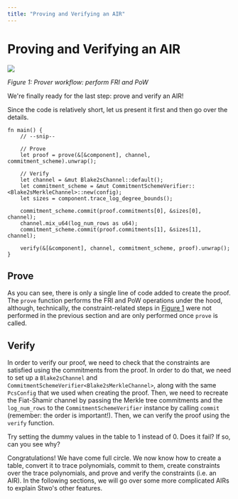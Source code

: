 ```yaml
---
title: "Proving and Verifying an AIR"
---
```


# Proving and Verifying an AIR

![](./proving-an-air-1.png)

*Figure 1: Prover workflow: perform FRI and PoW*

We're finally ready for the last step: prove and verify an AIR!

Since the code is relatively short, let us present it first and then go over the details.

```rust,ignore
fn main() {
    // --snip--

    // Prove
    let proof = prove(&[&component], channel, commitment_scheme).unwrap();

    // Verify
    let channel = &mut Blake2sChannel::default();
    let commitment_scheme = &mut CommitmentSchemeVerifier::<Blake2sMerkleChannel>::new(config);
    let sizes = component.trace_log_degree_bounds();

    commitment_scheme.commit(proof.commitments[0], &sizes[0], channel);
    channel.mix_u64(log_num_rows as u64);
    commitment_scheme.commit(proof.commitments[1], &sizes[1], channel);

    verify(&[&component], channel, commitment_scheme, proof).unwrap();
}
```

## Prove

As you can see, there is only a single line of code added to create the proof. The `prove` function performs the FRI and PoW operations under the hood, although, technically, the constraint-related steps in [Figure 1](#fig-proving-an-air-1) were not performed in the previous section and are only performed once `prove` is called.

## Verify

In order to verify our proof, we need to check that the constraints are satisfied using the commitments from the proof. In order to do that, we need to set up a `Blake2sChannel` and `CommitmentSchemeVerifier<Blake2sMerkleChannel>`, along with the same `PcsConfig` that we used when creating the proof. Then, we need to recreate the Fiat-Shamir channel by passing the Merkle tree commitments and the `log_num_rows` to the `CommitmentSchemeVerifier` instance by calling `commit` (remember: the order is important!). Then, we can verify the proof using the `verify` function.

<Callout type="info">
Try setting the dummy values in the table to 1 instead of 0. Does it fail? If so, can you see why?
</Callout>

Congratulations! We have come full circle. We now know how to create a table, convert it to trace polynomials, commit to them, create constraints over the trace polynomials, and prove and verify the constraints (i.e. an AIR). In the following sections, we will go over some more complicated AIRs to explain Stwo's other features.
